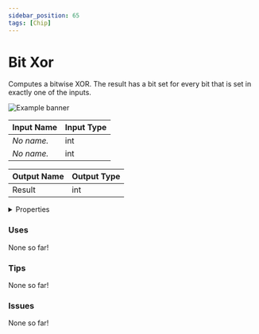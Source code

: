 ```yaml
---
sidebar_position: 65
tags: [Chip]
---
```


# Bit Xor

Computes a bitwise XOR. The result has a bit set for every bit that is set in exactly one of the inputs.



![Example banner](./assets/a3899394-1ed9-4d41-a836-22fffaf4e90d.svg)

| Input Name | Input Type |
|-----------|-----------|
| *No name.* | int |
| *No name.* | int |

| Output Name | Output Type |
|-----------|-----------|
| Result | int |


<details>
  <summary>Properties</summary>
  <div>
    <div>
    <table>
      <thead>
        <tr>
          <th>Is beta required?</th>
          <th>❌</th>
        </tr>
        <tr>
          <th>Is this chip a trolling risk?</th>
          <th>❌</th>
        </tr>
        <tr>
          <th>Chip UUID</th>
          <th>a3899394-1ed9-4d41-a836-22fffaf4e90d</th>
        </tr>
      </thead>
    </table>
    </div>
  </div>
</details>

### Uses

None so far!

### Tips

None so far!

### Issues

None so far!